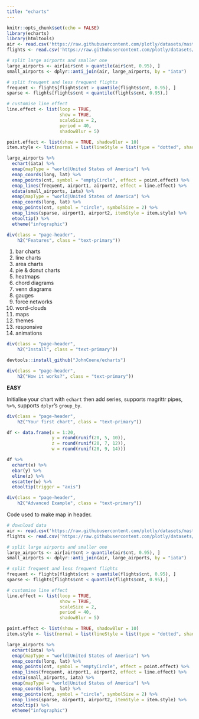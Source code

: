 ```yaml
---
title: "echarts"
---
```


```r
knitr::opts_chunk$set(echo = FALSE)
library(echarts)
library(htmltools)
air <- read.csv('https://raw.githubusercontent.com/plotly/datasets/master/2011_february_us_airport_traffic.csv')
flights <- read.csv('https://raw.githubusercontent.com/plotly/datasets/master/2011_february_aa_flight_paths.csv')

# split large airports and smaller one
large_airports <- air[air$cnt > quantile(air$cnt, 0.95), ]
small_airports <- dplyr::anti_join(air, large_airports, by = "iata")

# split freuqent and less frequent flights
frequent <- flights[flights$cnt > quantile(flights$cnt, 0.95), ]
sparse <- flights[flights$cnt < quantile(flights$cnt, 0.95),]
```

```r
# customise line effect
line.effect <- list(loop = TRUE,
                    show = TRUE,
                    scaleSize = 2,
                    period = 40,
                    shadowBlur = 5)

point.effect <- list(show = TRUE, shadowBlur = 10)
item.style <- list(normal = list(lineStyle = list(type = "dotted", shadowBlur = 2)))

large_airports %>% 
  echart(iata) %>% 
  emap(mapType = "world|United States of America") %>% 
  emap_coords(long, lat) %>% 
  emap_points(cnt, symbol = "emptyCircle", effect = point.effect) %>% 
  emap_lines(frequent, airport1, airport2, effect = line.effect) %>% 
  edata(small_airports, iata) %>% 
  emap(mapType = "world|United States of America") %>% 
  emap_coords(long, lat) %>% 
  emap_points(cnt, symbol = "circle", symbolSize = 2) %>% 
  emap_lines(sparse, airport1, airport2, itemStyle = item.style) %>% 
  etooltip() %>% 
  etheme("infographic")
```

```r
div(class = "page-header",
    h2("Features", class = "text-primary"))
```

1. bar charts
2. line charts
3. area charts
4. pie & donut charts
5. heatmaps
6. chord diagrams
7. venn diagrams
8. gauges
9. force networks
10. word-clouds
11. maps
12. themes
13. responsive
14. animations

```r
div(class = "page-header",
    h2("Install", class = "text-primary"))
```

```r
devtools::install_github("JohnCoene/echarts")
```

```r
div(class = "page-header",
    h2("How it works?", class = "text-primary"))
```

**EASY**

Initialise your chart with `echart` then add series, supports magrittr pipes, `%>%`, supports `dplyr`'s `group_by`.

```r
div(class = "page-header",
    h2("Your first chart", class = "text-primary"))
```

```r
df <- data.frame(x = 1:20,
                 y = round(runif(20, 5, 10)),
                 z = round(runif(20, 7, 12)),
                 w = round(runif(20, 9, 14)))

df %>% 
  echart(x) %>% 
  ebar(y) %>% 
  eline(z) %>%
  escatter(w) %>%
  etooltip(trigger = "axis")
```

```r
div(class = "page-header",
    h2("Advanced Example", class = "text-primary"))
```

Code used to make map in header.

```r
# download data
air <- read.csv('https://raw.githubusercontent.com/plotly/datasets/master/2011_february_us_airport_traffic.csv')
flights <- read.csv('https://raw.githubusercontent.com/plotly/datasets/master/2011_february_aa_flight_paths.csv')

# split large airports and smaller one
large_airports <- air[air$cnt > quantile(air$cnt, 0.95), ]
small_airports <- dplyr::anti_join(air, large_airports, by = "iata")

# split frequent and less frequent flights
frequent <- flights[flights$cnt > quantile(flights$cnt, 0.95), ]
sparse <- flights[flights$cnt < quantile(flights$cnt, 0.95),]

# customise line effect
line.effect <- list(loop = TRUE,
                    show = TRUE,
                    scaleSize = 2,
                    period = 40,
                    shadowBlur = 5)

point.effect <- list(show = TRUE, shadowBlur = 10)
item.style <- list(normal = list(lineStyle = list(type = "dotted", shadowBlur = 2)))

large_airports %>% 
  echart(iata) %>% 
  emap(mapType = "world|United States of America") %>% 
  emap_coords(long, lat) %>% 
  emap_points(cnt, symbol = "emptyCircle", effect = point.effect) %>% 
  emap_lines(frequent, airport1, airport2, effect = line.effect) %>% 
  edata(small_airports, iata) %>% 
  emap(mapType = "world|United States of America") %>% 
  emap_coords(long, lat) %>% 
  emap_points(cnt, symbol = "circle", symbolSize = 2) %>% 
  emap_lines(sparse, airport1, airport2, itemStyle = item.style) %>% 
  etooltip() %>% 
  etheme("infographic")
```